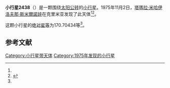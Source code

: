 {{Infobox planet
| bgcolour = #FFFFC0
| name = 2438 Oleshko
| symbol = 
| image = 
| caption = 
| discovery = yes
| discovery_ref = 
| discoverer = [[塔瑪拉·米哈伊洛夫那·斯米爾諾娃|塔瑪拉·米哈伊洛夫那·斯米爾諾娃]]
| discovery_site = [[克里米亚|克里米亚]] 
| discovered = 1975年11月2日
| designations = yes
| mp_name = 
| named_after = 
| alt_names = 1975 VO2/ 1937 GE / 1954 LG / 1954 MA / 1974 JB / 1977 EM
| mp_category = [[主带小行星|主带小行星]]
| orbit_ref = <ref name="a">[http://ssd.jpl.nasa.gov/sbdb.cgi?sstr=2438 2438 Oleshko] {{Wayback|url=http://ssd.jpl.nasa.gov/sbdb.cgi?sstr=2438 |date=20200820031111 }}，小行星數據庫瀏覽器（JPL Small-Body Database Browser）－[[美国国家航空航天局|美国国家航空航天局]]喷气推进实验室</ref>
| epoch = 2456400.5 (2013年4月18日更新)
| aphelion = {{convert|2.4876401|AU|km|3|abbr=on|lk=out}}
| perihelion = {{convert|2.0016789|AU|km|3|abbr=on}}
| semimajor = {{convert|2.2446595|AU|km|3|abbr=on}}
| eccentricity = 0.1082483
| period = 1228.355648 [[日|日]]<br />3.36[[儒略年|儒略年]]
| avg_speed = 
| inclination = 4.90367
| asc_node = 52.33544
| mean_anomaly = 
| arg_peri = 170.70434
| satellites = 
| physical_characteristics = yes
| dimensions = 
| mass = 
| density = 
| surface_grav = 
| escape_velocity = 
| sidereal_day = 
| axial_tilt = 
| pole_ecliptic_lat = 
| pole_ecliptic_lon = 
| albedo = 
| temperatures= 
| temp_name1 = 
| mean_temp_1 = 
| max_temp_1 = 
| temp_name2 = 
| max_temp_2 = 
| spectral_type = 
| abs_magnitude = 170.70434
}}

'''小行星2438'''（{{lang-en|2438 Oleshko}}）是一颗围绕[[太阳|太阳]][[公转|公转]]的[[小行星|小行星]]。1975年11月2日，[[塔瑪拉·米哈伊洛夫那·斯米爾諾娃|塔瑪拉·米哈伊洛夫那·斯米爾諾娃]]在克里米亚发现了此天体<ref name="a" /><ref>{{cite news|title=小行星列表|url=http://cfa-www.harvard.edu/iau/lists/NumberedMPs.txt|accessdate=2013-07-08|newspaper=哈佛大学|archive-date=2008-05-17|archive-url=https://web.archive.org/web/20080517010638/http://cfa-www.harvard.edu/iau/lists/NumberedMPs.txt|dead-url=no}}</ref>。

这颗小行星的[[绝对星等|绝对星等]]为170.70434等<ref name="a" />。

==参考文献==
{{reflist}}
{{Minor Planet Number|[[小行星2437|小行星2437]]|[[小行星2439|小行星2439]]}}

{{小天体}}

[[Category:小行星带天体|Category:小行星带天体]]
[[Category:1975年发现的小行星|Category:1975年发现的小行星]]

{{asteroid-stub}}